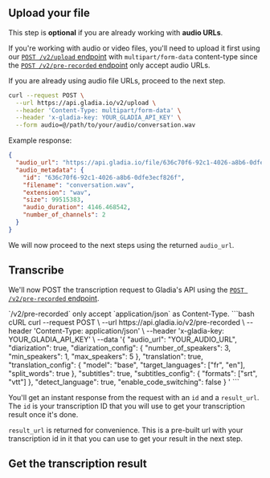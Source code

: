 

## Upload your file

<Note>This step is **optional** if you are already working with **audio URLs**. </Note>

If you're working with audio or video files, you'll need to upload it first using our [`POST /v2/upload` endpoint](/api-reference/v2/upload/audio-file) with `multipart/form-data`
content-type since the [`POST /v2/pre-recorded` endpoint](/api-reference/v2/pre-recorded/init) only accept audio URLs.

If you are already using audio file URLs, proceed to the next step.

```bash
curl --request POST \
  --url https://api.gladia.io/v2/upload \
  --header 'Content-Type: multipart/form-data' \
  --header 'x-gladia-key: YOUR_GLADIA_API_KEY' \
  --form audio=@/path/to/your/audio/conversation.wav
```

Example response:

```json
{
  "audio_url": "https://api.gladia.io/file/636c70f6-92c1-4026-a8b6-0dfe3ecf826f",
  "audio_metadata": {
    "id": "636c70f6-92c1-4026-a8b6-0dfe3ecf826f",
    "filename": "conversation.wav",
    "extension": "wav",
    "size": 99515383,
    "audio_duration": 4146.468542,
    "number_of_channels": 2
  }
}
```

We will now proceed to the next steps using the returned `audio_url`.


## Transcribe

We'll now POST the transcription request to Gladia's API using the [`POST /v2/pre-recorded` endpoint](/api-reference/v2/pre-recorded/init).

<Note> 
  `/v2/pre-recorded` only accept `application/json` as Content-Type.
</Note>

<CodeGroup>
```bash cURL
  curl --request POST \
    --url https://api.gladia.io/v2/pre-recorded \
    --header 'Content-Type: application/json' \
    --header 'x-gladia-key: YOUR_GLADIA_API_KEY' \
    --data '{
    "audio_url": "YOUR_AUDIO_URL",
    "diarization": true,
    "diarization_config": {
      "number_of_speakers": 3,
      "min_speakers": 1,
      "max_speakers": 5
    },
    "translation": true,
    "translation_config": {
      "model": "base",
      "target_languages": ["fr", "en"],
      "split_words": true
    },
    "subtitles": true,
    "subtitles_config": {
      "formats": ["srt", "vtt"]
    },
    "detect_language": true,
    "enable_code_switching": false
    }
  '
```
</CodeGroup>

You'll get an instant response from the request with an `id` and a `result_url`. The `id` is your transcription ID that you
will use to get your transcription result once it's done.

`result_url` is returned for convenience. This is a pre-built url with your transcription id in it that you can use to get your result in the next step.


## Get the transcription result

<GetTranscriptionResult />


<Samples />